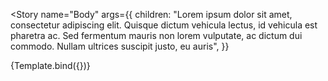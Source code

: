 

<!--👇 The title prop determines where your story goes in the story list -->

<Meta title="Text Elements" component={Component} />

<!--👇 We create a “template” of how args map to rendering -->


<!-- 👇 The args you need here will depend on your component -->

<Story
  name="Body"
  args={{
    children:
      "Lorem ipsum dolor sit amet, consectetur adipiscing elit. Quisque dictum vehicula lectus, id vehicula est pharetra ac. Sed fermentum mauris non lorem vulputate, ac dictum dui commodo. Nullam ultrices suscipit justo, eu auris",
  }}
>
  {Template.bind({})}
</Story>
